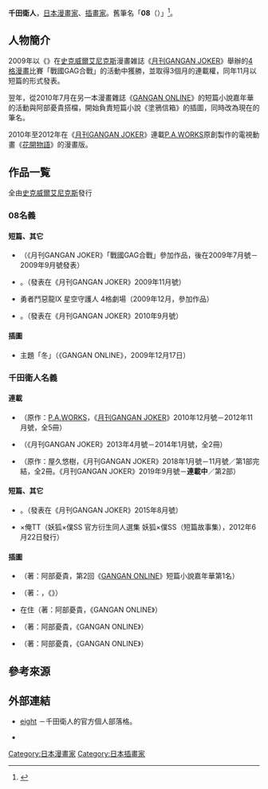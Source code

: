 {{multiple issues|
{{Notability Unreferenced|time=2016-09-29T15:46:21+00:00}}
{{Primarysources|time=2016-09-29T15:46:21+00:00}}
}}
{{Infobox 漫畫家
| 姓名               = 千田衛人
| 職業               = [[漫畫家|漫畫家]]、[[插畫家|插畫家]]
| 圖像               = 
| 圖像大小           = 
| 圖像說明           = 
| 本名               = 
| 日語原文           = 
| 英文名             = 
| 假名               = ちだ えいと
| 羅馬字             = Chida Eito
| 性別               =
| 國籍               = {{JPN}}
| 出生日期           = 
| 出生地點           = 
| 逝世日期           = 
| 逝世地點           = 
| 活躍時期           = 
| 類型               = 
| 出道作品           = 
| 代表作品           = 
| 獎項               = 
| 簽名               = 
| 官方網站           = [https://web.archive.org/web/20160304195212/http://zrhc.blog136.fc2.com/ eight] {{ja icon}}
| 附註               = 
}}
{{japanese|japanese=千田 衛人|kana=ちだ えいと|romaji=Chida Eito}}
'''千田衛人'''{{bd|||}}，[[日本|日本]][[漫畫家|漫畫家]]、[[插畫家|插畫家]]。舊筆名「'''08'''（{{lang|ja|ゼロハチ}}）」<ref>{{Cite web|url=http://www.jp.square-enix.com/magazine/joker/special/comment/201011.html#c10|title=《JOKER執筆陣容的話》2010年12月號|publisher=[[史克威爾艾尼克斯|史克威爾艾尼克斯]]|accessdate=2016-09-29|language=ja|archive-url=https://web.archive.org/web/20131205010946/http://www.jp.square-enix.com/magazine/joker/special/comment/201011.html#c10|archive-date=2013-12-05|dead-url=yes}}</ref>。

== 人物簡介 ==
2009年以《{{lang|ja|ちびかの}}》在[[史克威爾艾尼克斯|史克威爾艾尼克斯]]漫畫雑誌《[[月刊GANGAN_JOKER|月刊GANGAN JOKER]]》舉辦的[[四格漫畫|4格漫畫]]比賽「戰國GAG合戰」的活動中獲勝，並取得3個月的連載權，同年11月以短篇的形式發表。

翌年，從2010年7月在另一本漫畫雜誌《[[GANGAN_ONLINE|GANGAN ONLINE]]》的短篇小說嘉年華的活動與阿部憂貴搭檔，開始負責短篇小說《塗鴉信箱》的插圖，同時改為現在的筆名。

2010年至2012年在《[[月刊GANGAN_JOKER|月刊GANGAN JOKER]]》連載[[P.A._Works|P.A.WORKS]]原創製作的電視動畫《[[花開物語|花開物語]]》的漫畫版。

== 作品一覧 ==
; 全由[[史克威爾艾尼克斯|史克威爾艾尼克斯]]發行
=== 08名義 ===
==== 短篇、其它 ====
* {{lang|ja|ちびかの}}（《月刊GANGAN JOKER》「戰國GAG合戰」參加作品，後在2009年7月號－2009年9月號發表）
* {{lang|ja|ちびかの}}。（發表在《月刊GANGAN JOKER》2009年11月號）
* 勇者鬥惡龍IX 星空守護人 4格劇場（2009年12月，參加作品）
* {{lang|ja|びじゅつのおじかん}}。（發表在《月刊GANGAN JOKER》2010年9月號）

==== 插圖 ====
* 主題「冬」（《GANGAN ONLINE》，2009年12月17日）

=== 千田衛人名義 ===
==== 連載 ====
* {{nihongo|[[花開物語|花開物語]]|花咲くいろは}}（原作：[[P.A._Works|P.A.WORKS]]，《[[月刊GANGAN_JOKER|月刊GANGAN JOKER]]》2010年12月號－2012年11月號，全5冊）
* {{nihongo|{{link-ja|少女巡回|ガールズ・ゴー・アラウンド}}|ガールズ·ゴー·アラウンド}}（《月刊GANGAN JOKER》2013年4月號－2014年1月號，全2冊）
* {{nihongo|[[弱角友崎同學|弱角友崎同學]]，|弱キャラ友崎くん}}（原作：屋久悠樹，《月刊GANGAN JOKER》2018年1月號－11月號／第1部完結，全2冊。《月刊GANGAN JOKER》2019年9月號－'''連載中'''／第2部）

==== 短篇、其它 ====
* {{lang|ja|いいのわるいの}}。（發表在《月刊GANGAN JOKER》2015年8月號）
* {{lang|ja|カルタ}}×俺TT（妖狐×僕SS 官方衍生同人選集 妖狐×僕SS（短篇故事集），2012年6月22日發行）

==== 插圖 ====
* {{nihongo|塗鴉信箱|らくがきメール}}（著：阿部憂貴，第2回《[[GANGAN_ONLINE|GANGAN ONLINE]]》短篇小說嘉年華第1名）
* {{lang|ja|{{link-ja|リヴァイアサンのセカイ|リヴァイアサンのセカイ}}}}（著：{{lang|ja|チャー}}，《{{link-ja|GANGAN NOVELS|ガンガンノベルズ}}》）
* {{lang|ja|かたがきネバーランド}}在住（著：阿部憂貴，《GANGAN ONLINE》）
* {{lang|ja|てがき未来図}}（著：阿部憂貴，《GANGAN ONLINE》）
* {{lang|ja|うわがきタイム}}（著：阿部憂貴，《GANGAN ONLINE》）

== 參考來源 ==
{{reflist}}

== 外部連結 ==
* [https://web.archive.org/web/20160304195212/http://zrhc.blog136.fc2.com/ eight] {{ja icon}}－千田衛人的官方個人部落格。
* {{Twitter|_chida_}} {{ja icon}}
{{Normdaten}}
{{DEFAULTSORT:Chida Eito}}
[[Category:日本漫畫家|Category:日本漫畫家]]
[[Category:日本插畫家|Category:日本插畫家]]